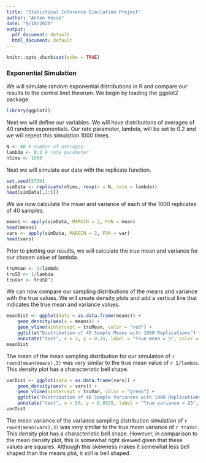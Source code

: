 ```yaml
---
title: "Statistical Inference Simulation Project"
author: "Anton Hesse"
date: "9/10/2020"
output:
  pdf_document: default
  html_document: default
---
```


```r
knitr::opts_chunk$set(echo = TRUE)
```

### Exponential Simulation

We will simulate random exponential distributions in R and compare our results to the central limit theorum. We begin by loading the ggplot2 package.

```r
library(ggplot2)
```

Next we will define our variables. We will have distributions of averages of 40 random exponentials. Our rate parameter, lambda, will be set to 0.2 and we will repeat this simulation 1000 times.

```r
N <- 40 # number of averages
lambda <- 0.2 # rate parameter
nSims <- 1000
```

Next we will simulate our data with the replicate function.
```r
set.seed(5730)
simData <- replicate(nSims, rexp(n = N, rate = lambda))
head(simData[,1:5])
```

We we now calculate the mean and variance of each of the 1000 replicates of 40 samples.

``` r
means <- apply(simData, MARGIN = 2, FUN = mean)
head(means)
vars <- apply(simData, MARGIN = 2, FUN = var)
head(vars)
```

Prior to plotting our results, we will calculate the true mean and variance for our chosen value of lambda.

``` r
truMean <- 1/lambda
truSD <- 1/lambda
truVar <- truSD^2
```

We can now compare our sampling distributions of the means and variance with the true values. We will create density plots and add a vertical line that indicates the true mean and variance values.

``` r
meanDist <- ggplot(data = as.data.frame(means)) +
    geom_density(aes(x = means)) +
    geom_vline(xintercept = truMean, color = "red") +
    ggtitle("Distribution of 40 Sample Means with 1000 Replications") +
    annotate("text", x = 7, y = 0.35, label = "True mean = 5", color = "red")
meanDist
```

The mean of the mean sampling distribution for our simulation of `r round(mean(means),3)` was very similar to the true mean value of `r 1/lambda`. This density plot has a characteristic bell shape.

``` r
varDist <- ggplot(data = as.data.frame(vars)) +
    geom_density(aes(x = vars)) +
    geom_vline(xintercept = truVar, color = "green") +
    ggtitle("Distribution of 40 Sample Variances with 1000 Replications") +
    annotate("text", x = 50, y = 0.0325, label = "True variance = 25", color = "green")
varDist
```

The mean variance of the variance sampling distribution simulation of `r round(mean(vars),3)` was very similar to the true mean variance of `r truVar`. This density plot has a characteristic bell shape. However, in comparison to the mean density plot, this is somewhat right skewed given that these values are squares. Although this skewness makes it somewhat less bell shaped than the means plot, it still is bell shaped.
